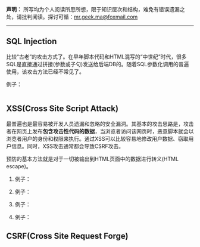 **声明：** 所写均为个人阅读所思所想，限于知识层次和结构，难免有错误遗漏之处，请批判阅读。探讨可循：<mr.geek.ma@foxmail.com>

* * *

## SQL Injection

比较“古老”的攻击方式了。在早年脚本代码和HTML混写的“中世纪”时代，很多SQL是直接通过拼接(参数或子句)发送给后端DB的。随着SQL参数化调用的普遍使用，该攻击方法已经不常见了。

例子：

<pre>
</pre>

## XSS(Cross Site Script Attack)

最普遍也是最容易被开发人员遗漏和忽略的安全漏洞。其基本的攻击思路是，攻击者在网页上发布**包含攻击性代码的数据**，当浏览者访问该网页时，恶意脚本就会以浏览者用户的身份和权限来执行。通过XSS可以比较容易地修改用户数据、窃取用户信息。同时，XSS攻击通常都会导致CSRF攻击。

预防的基本方法就是对于一切被输出到HTML页面中的数据进行转义(HTML escape)。

1. 例子：

2. 例子：

3. 例子：

4. 例子：



## CSRF(Cross Site Request Forge)

